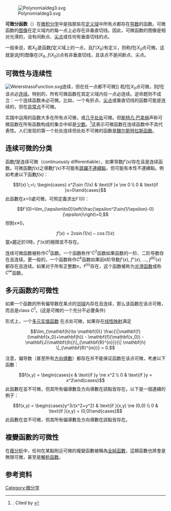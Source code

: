 [[Image:Polynomialdeg3.svg|thumb]]

'''可微分函数'''（{{lang-en|Differentiable function}}）在[[微积分学|微积分学]]中是指那些在[[定义域|定义域]]中所有点都存在[[导数|导数]]的函数。可微函数的[[函数图象|图像]]在定义域内的每一点上必存在非垂直切线。因此，可微函数的图像是相对光滑的，没有间断点、[[尖点|尖点]]或任何有垂直切线的点。

一般来说，若''X''<sub>0</sub>是函数''f''定义域上的一点，且''f''′(''X''<sub>0</sub>)有定义，则称''f''在''X''<sub>0</sub>点可微。这就是说''f''的图像在(''X''<sub>0</sub>, ''f''(''X''<sub>0</sub>))点有非垂直切线，且该点不是间断点、尖点。

==可微性与连续性==
[[Image:WeierstrassFunction.svg|thumb]]连续，但在任一点都不可微]]
若''f''在''X''<sub>0</sub>点可微，则''f''在该点必[[连续函数|连续]]。特别的，所有可微函数在其定义域内任一点必连续。逆命题则不成立：一个连续函数未必可微。比如，一个有折点、[[尖点|尖点]]或垂直切线的函数可能是连续的，但在[[奇異點_(數學)|异常点]]不可微。

实践中运用的函数大多在所有点可微，或[[几乎处处|几乎处处]]可微。但[[斯特凡·巴拿赫|斯特凡·巴拿赫]]声称可微函数在所有函数构成的集合中却是[[贫集|少数]]。<ref>{{cite journal|author=Banach, S.|title=Uber die Baire'sche Kategorie gewisser Funktionenmengen|journal=Studia. Math.|issue=3|year=1931|pages=174–179}}.  Cited by {{cite book|author=Hewitt, E and Stromberg, K|title=Real and abstract analysis|publisher=Springer-Verlag|year=1963|pages=Theorem 17.8|nopp=true}}</ref>这表示可微函数在连续函数中不具代表性。人们发现的第一个处处连续但处处不可微的函数是[[魏尔斯特拉斯函数|魏尔斯特拉斯函数]]。

==连续可微的分类==
{{main|光滑函數}}
函数''f''是连续可微（continuously differentiable），如果导数''f'(x)''存在且是连续函数。可微函數''f(x)''之導數''f'(x)''不可能有[[不連續點|跳躍不連續點]]，但可能有本性不連續點。例如考慮以下函數''f(x)''：

:<math>f(x) \;=\; \begin{cases} x^2\sin (1/x) & \text{if }x \ne 0 \\ 0 & \text{if }x=0\end{cases}</math>
此函數在''x''=0處可微，可照定義求出f'(0)：
:<math>f'(0)=\lim_{\epsilon\to0}\left(\frac{\epsilon^2\sin(1/\epsilon)-0}{\epsilon}\right)=0,</math>
但對''x''≠0，
:<math>f'(x)=2x\sin(1/x)-\cos(1/x)</math>
當''x''趨近於0時，''f'(x)''的極限並不存在。

连续可微函数被称作<math>C^1</math>函数。一个函数称作'<math>C^2</math>函数如果函数的一阶、二阶导数存在且连续。更一般的，一个函数称作<math>C^k</math>函数如果前''k''阶导数''f''′(''x''), ''f''″(''x''), ..., ''f''<sup>(''k'')</sup>(''x'') 都存在且连续。如果对于所有正整数n，f<sup>(n)</sup>存在，这个函数被称为[[光滑函数|光滑函数]]或称<math>C^\infty</math>函数。

==多元函数的可微性==
{{See also|多元微积分}}
如果一个函数的所有偏导数在某点的[[邻域|邻域]]内存在且连续，那么该函数在该点可微，而且是class ''C''<sup>1</sup>。(这是可微的一个充分不必要条件)

形式上，一个[[多元实值函数|多元实值函数]] {{math|'''f''': '''R'''<sup>''m''</sup> → '''R'''<sup>''n''</sup>}}在点{{math|'''x<sub>0</sub>'''}}处可微，如果存在[[线性映射|线性映射]]{{math|'''J''': '''R'''<sup>''m''</sup> → '''R'''<sup>''n''</sup>}}满足
:<math>\lim_{\mathbf{h}\to \mathbf{0}} \frac{\|\mathbf{f}(\mathbf{x_0}+\mathbf{h}) - \mathbf{f}(\mathbf{x_0}) - \mathbf{J}\mathbf{(h)}\|_{\mathbf{R}^{n}}}{\| \mathbf{h} \|_{\mathbf{R}^{m}}} = 0.</math>

注意，偏导数（甚至所有[[方向導數|方向導數]]）都存在并不能保证函数在该点可微，考慮以下函數{{math|''f'': '''R'''<sup>2</sup> → '''R'''}}：

:<math>f(x,y) = \begin{cases}x & \text{if }y \ne x^2 \\ 0 & \text{if }y = x^2\end{cases}</math>
此函數在{{math|(0, 0)}}並不可微，但其所有偏導數及方向導數在該點皆存在。以下是一個連續的例子：

:<math>f(x,y) = \begin{cases}y^3/(x^2+y^2) & \text{if }(x,y) \ne (0,0) \\ 0 & \text{if }(x,y) = (0,0)\end{cases}</math>
此函數在{{math|(0, 0)}}並不可微，但其所有偏導數及方向導數在該點皆存在。

==複變函數的可微性==
{{main|全純函數}}
在[[複分析|複分析]]中，任何在某點附近可微的複變函數被稱為[[全純函數|全純函數]]，這類函數也將會是無限可微，甚至是[[解析函数|解析函数]]。

==参考资料==
{{reflist}}

[[Category:微分学|Category:微分学]]